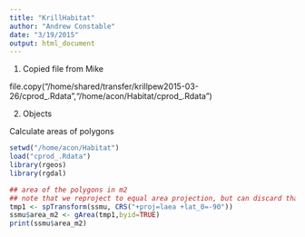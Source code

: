 ```yaml
---
title: "KrillHabitat"
author: "Andrew Constable"
date: "3/19/2015"
output: html_document
---
```


1. Copied file from Mike

file.copy("/home/shared/transfer/krillpew2015-03-26/cprod_.Rdata","/home/acon/Habitat/cprod_.Rdata")

2. Objects



Calculate areas of polygons
```r
setwd("/home/acon/Habitat")
load("cprod_.Rdata")
library(rgeos)
library(rgdal)

## area of the polygons in m2 
## note that we reproject to equal area projection, but can discard that result once area is calculated)
tmp1 <- spTransform(ssmu, CRS("+proj=laea +lat_0=-90"))
ssmu$area_m2 <- gArea(tmp1,byid=TRUE)
print(ssmu$area_m2)

```

